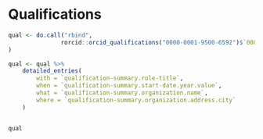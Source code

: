 
# Qualifications

```r
qual <- do.call("rbind",
               rorcid::orcid_qualifications("0000-0001-9500-6592")$`0000-0001-9500-6592`$`affiliation-group`$summaries
)

qual <- qual %>%
    detailed_entries(
        with = `qualification-summary.role-title`,
        when = `qualification-summary.start-date.year.value`,
        what = `qualification-summary.organization.name`,
        where = `qualification-summary.organization.address.city`
    )


qual
```

